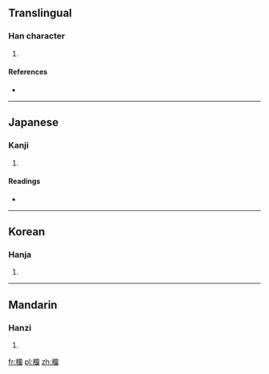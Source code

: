 ==Translingual==

===Han character===
{{Han char|rn=75|rad=木|as=12|sn=16|four=|canj=木一中田 (DMLW)}}

# {{defn|Han|sort=木12}}

====References====
* {{Han ref|kx=0552.290|dkj=15525|dj=0941.160|hdz=21287.060|uh=6A4A|ud=27210}}

----

==Japanese==

===Kanji===
{{ja-kanji|grade=|rs=木12}}

# {{defn|Japanese|sort=木12}}

====Readings====
* {{ja-readings|on=[[りょう]] (ryō), [[る]] (ru)|kun=[[ざくろ]] (zakuro)}}

----

==Korean==

===Hanja===
{{ko-hanja|hangeul=류>유|eumhun=|rv=ryu>yu|mr=ryu>yu|y=lyu>yu}}

# {{defn|Korean|sort=木12}}

----

==Mandarin==

===Hanzi===
{{cmn-hanzi|pin=[[liú]] ([[liu2]])|wg=liu<sup>2</sup>}}

# {{defn|Mandarin|sort=木12}}

[[fr:橊]]
[[pl:橊]]
[[zh:橊]]